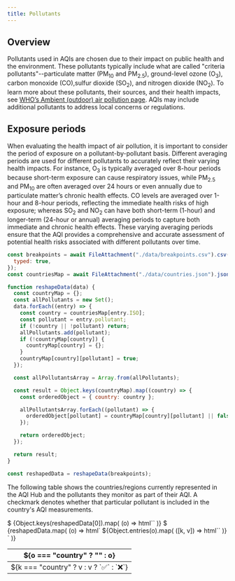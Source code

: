 ```yaml
---
title: Pollutants
---
```


## Overview

Pollutants used in AQIs are chosen due to their impact on public health and the environment. These pollutants typically include what are called "criteria pollutants"--particulate matter (PM<sub>10</sub> and PM<sub>2.5</sub>), ground-level ozone (O<sub>3</sub>), carbon monoxide (CO),sulfur dioxide (SO<sub>2</sub>), and nitrogen dioxide (NO<sub>2</sub>). To learn more about these pollutants, their sources, and their health impacts, see [WHO’s Ambient (outdoor) air pollution page](<https://www.who.int/news-room/fact-sheets/detail/ambient-(outdoor)-air-quality-and-health>). AQIs may include additional pollutants to address local concerns or regulations.

## Exposure periods

When evaluating the health impact of air pollution, it is important to consider the period of exposure on a pollutant-by-pollutant basis. Different averaging periods are used for different pollutants to accurately reflect their varying health impacts. For instance, O<sub>3</sub> is typically averaged over 8-hour periods because short-term exposure can cause respiratory issues, while PM<sub>2.5</sub> and PM<sub>10</sub> are often averaged over 24 hours or even annually due to particulate matter’s chronic health effects. CO levels are averaged over 1-hour and 8-hour periods, reflecting the immediate health risks of high exposure; whereas SO<sub>2</sub> and NO<sub>2</sub> can have both short-term (1-hour) and longer-term (24-hour or annual) averaging periods to capture both immediate and chronic health effects. These varying averaging periods ensure that the AQI provides a comprehensive and accurate assessment of potential health risks associated with different pollutants over time.

```js
const breakpoints = await FileAttachment("./data/breakpoints.csv").csv({
  typed: true,
});
const countriesMap = await FileAttachment("./data/countries.json").json();
```

```js
function reshapeData(data) {
  const countryMap = {};
  const allPollutants = new Set();
  data.forEach((entry) => {
    const country = countriesMap[entry.ISO];
    const pollutant = entry.pollutant;
    if (!country || !pollutant) return;
    allPollutants.add(pollutant);
    if (!countryMap[country]) {
      countryMap[country] = {};
    }
    countryMap[country][pollutant] = true;
  });

  const allPollutantsArray = Array.from(allPollutants);

  const result = Object.keys(countryMap).map((country) => {
    const orderedObject = { country: country };

    allPollutantsArray.forEach((pollutant) => {
      orderedObject[pollutant] = countryMap[country][pollutant] || false;
    });

    return orderedObject;
  });

  return result;
}

const reshapedData = reshapeData(breakpoints);
```

The following table shows the countries/regions currently represented in the AQI Hub and the pollutants they monitor as part of their AQI. A checkmark denotes whether that particular pollutant is included in the country's AQI measurements.

<table>
  <thead>
    $
    {Object.keys(reshapedData[0]).map(
      (o) => html`<th>${o === "country" ? "" : o}</th>`
    )}
  </thead>
  <tbody>
    $
    {reshapedData.map(
      (o) =>
        html`<tr>
          ${Object.entries(o).map(
            ([k, v]) => html`<td>${k === "country" ? v : v ? `✅` : `❌`}</td>`
          )}
        </tr>`
    )}
  </tbody>
</table>
